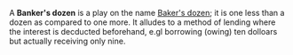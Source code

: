 A '''Banker's dozen''' is a play on the name [[Baker's dozen]]; it is one less than a dozen as compared to one more.  It alludes to a method of lending where the interest is decducted beforehand, e.gl borrowing (owing) ten dolloars but actually receiving only nine.
